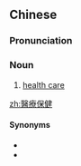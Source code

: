 {{also|医疗保健}}
==Chinese==
{{zh-forms|s=医疗保健|type=22}}

===Pronunciation===
{{zh-pron
|m=yīliáo bǎojiàn
|c=ji1 liu4 bou2 gin6
|cat=n
}}

===Noun===
{{zh-noun}}

# [[health care]]

{{zh-cat|Health}}

[[zh:醫療保健]]

====Synonyms====
* {{zh-l|衛生保健}}
* {{zh-l|醫療}}